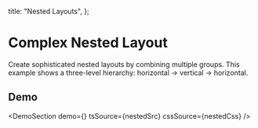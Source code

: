 
  title: "Nested Layouts",
};

# Complex Nested Layout

Create sophisticated nested layouts by combining multiple groups. This example shows a three-level hierarchy: horizontal → vertical → horizontal.

## Demo

<DemoSection demo={<NestedDemo />} tsSource={nestedSrc} cssSource={nestedCss} />
